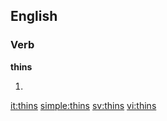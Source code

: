 ==English==

===Verb===
'''thins'''

# {{third-person singular of|[[thin]]}}

[[it:thins]]
[[simple:thins]]
[[sv:thins]]
[[vi:thins]]